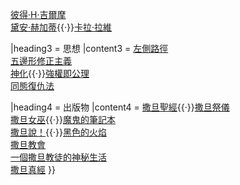 {{Sidebar
|name = LaVeyan Satanism box
|title = [[拉維撒旦主義]]
|image = [[Image:Baphosimb.svg|150px|Sigil of Baphomet]]

|heading1 = 組織
|content1 = [[撒旦教會]]<br/> [[第一撒旦教會]]

|heading2 = 人物
|content2 = [[安東·拉維]]{{·}}[[彼得·H·吉爾摩]]<br/> [[黛安·赫加蒂]]{{·}}[[卡拉·拉維]]

|heading3 = 思想
|content3 = [[左側路徑和右側路徑|左側路徑]]<br/> [[撒旦教會#五邊形修正主義|五邊形修正主義]]<br/> [[神化]]{{·}}[[強權即公理]]<br/> [[同態復仇法]]

|heading4 = 出版物
|content4 = [[撒旦聖經]]{{·}}[[撒旦祭儀]]<br/> [[撒旦女巫]]{{·}}[[魔鬼的筆記本]]<br/> [[撒旦說！]]{{·}}[[黑色的火焰]]<br/> [[撒旦教會 (書籍)|撒旦教會]]<br/> [[一個撒旦教徒的神秘生活]]<br/> [[撒旦真經]]
}}<noinclude>

[[Category:宗教及信仰模板|{{PAGENAME}}]]

{{Portal|宗教}}

</noinclude>